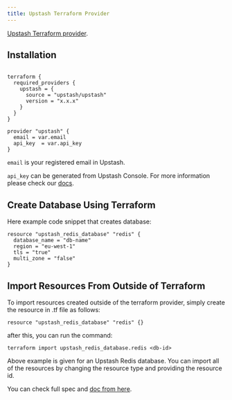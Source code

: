 ```yaml
---
title: Upstash Terraform Provider
---
```


 [Upstash Terraform provider](https://registry.terraform.io/providers/upstash/upstash/latest).

## Installation

```hcl

terraform {
  required_providers {
    upstash = {
      source = "upstash/upstash"
      version = "x.x.x"
    }
  }
}

provider "upstash" {
  email = var.email
  api_key  = var.api_key
}
```

`email` is your registered email in Upstash.

`api_key` can be generated from Upstash Console. For more information please check our [docs](https://docs.upstash.com/howto/developerapi).

## Create Database Using Terraform

Here example code snippet that creates database:

```hcl
resource "upstash_redis_database" "redis" {
  database_name = "db-name"
  region = "eu-west-1"
  tls = "true"
  multi_zone = "false"
}
```
## Import Resources From Outside of Terraform
To import resources created outside of the terraform provider, simply create the resource in .tf file as follows:
```hcl
resource "upstash_redis_database" "redis" {}
```
after this, you can run the command: 
```
terraform import upstash_redis_database.redis <db-id>
```

Above example is given for an Upstash Redis database. You can import all of the resources by changing the resource type and providing the resource id.

You can check full spec and [doc from here](https://registry.terraform.io/providers/upstash/upstash/latest/docs).
